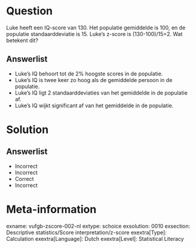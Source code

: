 Question
========
  
Luke heeft een IQ-score van 130. Het populatie gemiddelde is 100, en de populatie standaarddeviatie is 15. Luke’s z-score is (130-100)/15=2. Wat betekent dit?
  
Answerlist
----------
* Luke’s IQ behoort tot de 2% hoogste scores in de populatie.
* Luke’s IQ is twee keer zo hoog als de gemiddelde persoon in de populatie.
* Luke’s IQ ligt 2 standaarddeviaties van het gemiddelde in de populatie af.
* Luke’s IQ wijkt significant af van het gemiddelde in de populatie.

Solution
========

Answerlist
----------
* Incorrect
* Incorrect
* Correct
* Incorrect 

Meta-information
================
exname: vufgb-zscore-002-nl
extype: schoice
exsolution: 0010
exsection: Descriptive statistics/Score interpretation/z-score
exextra[Type]: Calculation
exextra[Language]: Dutch
exextra[Level]: Statistical Literacy
